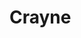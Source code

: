 
# Crayne
<ProjectDetails
  region="Vale"
  house="House Crayne"
  type="Castle"
  status="Not Started"
  warp="/warp crayne"
  projectLead="AlexIsTragic & Zsomiking"
  dateStarted="2022-07-20T10:14:00.000Z"
  dateCompleted="undefined"
/>
